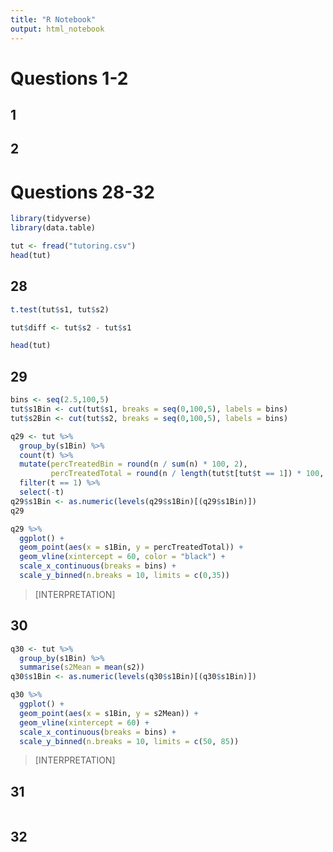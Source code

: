 ```yaml
---
title: "R Notebook"
output: html_notebook
---
```

# Questions 1-2

## 1

## 2

# Questions 28-32

```r
library(tidyverse)
library(data.table)
```

```r
tut <- fread("tutoring.csv")
head(tut)
```

## 28
```r
t.test(tut$s1, tut$s2)

tut$diff <- tut$s2 - tut$s1

head(tut)
```


## 29
```r
bins <- seq(2.5,100,5)
tut$s1Bin <- cut(tut$s1, breaks = seq(0,100,5), labels = bins)
tut$s2Bin <- cut(tut$s2, breaks = seq(0,100,5), labels = bins)

q29 <- tut %>%
  group_by(s1Bin) %>%
  count(t) %>%
  mutate(percTreatedBin = round(n / sum(n) * 100, 2),
         percTreatedTotal = round(n / length(tut$t[tut$t == 1]) * 100, 2)) %>%
  filter(t == 1) %>%
  select(-t)
q29$s1Bin <- as.numeric(levels(q29$s1Bin)[(q29$s1Bin)])
q29
```

```r
q29 %>%
  ggplot() +
  geom_point(aes(x = s1Bin, y = percTreatedTotal)) +
  geom_vline(xintercept = 60, color = "black") +
  scale_x_continuous(breaks = bins) +
  scale_y_binned(n.breaks = 10, limits = c(0,35))
```

> [INTERPRETATION]

## 30
```r
q30 <- tut %>%
  group_by(s1Bin) %>%
  summarise(s2Mean = mean(s2)) 
q30$s1Bin <- as.numeric(levels(q30$s1Bin)[(q30$s1Bin)])

q30 %>%
  ggplot() +
  geom_point(aes(x = s1Bin, y = s2Mean)) +
  geom_vline(xintercept = 60) +
  scale_x_continuous(breaks = bins) +
  scale_y_binned(n.breaks = 10, limits = c(50, 85))
```

> [INTERPRETATION]

## 31
```r

```

## 32